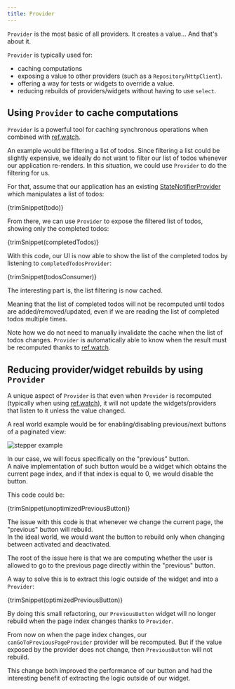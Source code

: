 ```yaml
---
title: Provider
---
```



`Provider` is the most basic of all providers. It creates a value... And that's about it.

`Provider` is typically used for:

- caching computations
- exposing a value to other providers (such as a `Repository`/`HttpClient`).
- offering a way for tests or widgets to override a value.
- reducing rebuilds of providers/widgets without having to use `select`.

## Using `Provider` to cache computations

`Provider` is a powerful tool for caching synchronous operations when combined
with [ref.watch].

An example would be filtering a list of todos.
Since filtering a list could be slightly expensive, we ideally do not want to
filter our list of todos whenever our application re-renders.
In this situation, we could use `Provider` to do the filtering for us.

For that, assume that our application has an existing [StateNotifierProvider]
which manipulates a list of todos:

<CodeBlock>{trimSnippet(todo)}</CodeBlock>

From there, we can use `Provider` to expose the filtered list of todos, showing
only the completed todos:

<CodeBlock>{trimSnippet(completedTodos)}</CodeBlock>

With this code, our UI is now able to show the list of the completed todos
by listening to `completedTodosProvider`:

<CodeBlock>{trimSnippet(todosConsumer)}</CodeBlock>

The interesting part is, the list filtering is now cached.

Meaning that the list of completed todos will not be recomputed until
todos are added/removed/updated, even if we are reading the list of completed
todos multiple times.

Note how we do not need to manually invalidate the cache when the list of todos
changes. `Provider` is automatically able to know when the result must be recomputed
thanks to [ref.watch].

## Reducing provider/widget rebuilds by using `Provider`

A unique aspect of `Provider` is that even when `Provider` is recomputed
(typically when using [ref.watch]), it will not update the widgets/providers
that listen to it unless the value changed.

A real world example would be for enabling/disabling previous/next buttons
of a paginated view:

![stepper example](https://user-images.githubusercontent.com/134939/47580830-31263a00-d950-11e8-9b61-0eaddab2709e.png)

In our case, we will focus specifically on the "previous" button.  
A naïve implementation of such button would be a widget which obtains the
current page index, and if that index is equal to 0, we would disable the button.

This code could be:

<CodeBlock>{trimSnippet(unoptimizedPreviousButton)}</CodeBlock>

The issue with this code is that whenever we change the current page, the "previous"
button will rebuild.  
In the ideal world, we would want the button to rebuild only when changing between
activated and deactivated.

The root of the issue here is that we are computing whether the user is
allowed to go to the previous page directly within the "previous" button.

A way to solve this is to extract this logic outside of the widget and into a `Provider`:

<CodeBlock>{trimSnippet(optimizedPreviousButton)}</CodeBlock>

By doing this small refactoring, our `PreviousButton` widget will no longer
rebuild when the page index changes thanks to `Provider`.

From now on when the page index changes, our `canGoToPreviousPageProvider` provider
will be recomputed. But if the value exposed by the provider does not change,
then `PreviousButton` will not rebuild.

This change both improved the performance of our button and had the interesting
benefit of extracting the logic outside of our widget.

[ref.watch]: ../concepts/reading#using-refwatch-to-observe-a-provider
[statenotifierprovider]: ./state_notifier_provider
